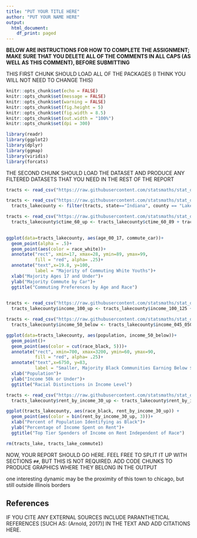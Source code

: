---
title: "PUT YOUR TITLE HERE"
author: "PUT YOUR NAME HERE"
output:
  html_document:
    df_print: paged
---

**BELOW ARE INSTRUCTIONS FOR HOW TO COMPLETE THE ASSIGNMENT;
MAKE SURE THAT YOU DELETE ALL OF THE COMMENTS IN ALL CAPS
(AS WELL AS THIS COMMENT), BEFORE SUBMITTING**

THIS FIRST CHUNK SHOULD LOAD ALL OF THE PACKAGES (I THINK
YOU WILL NOT NEED TO CHANGE THIS)

```{r setup, include=FALSE, message=FALSE, warning=FALSE}
knitr::opts_chunk$set(echo = FALSE)
knitr::opts_chunk$set(message = FALSE)
knitr::opts_chunk$set(warning = FALSE)
knitr::opts_chunk$set(fig.height = 5)
knitr::opts_chunk$set(fig.width = 8.5)
knitr::opts_chunk$set(out.width = "100%")
knitr::opts_chunk$set(dpi = 300)

library(readr)
library(ggplot2)
library(dplyr)
library(ggmap)
library(viridis)
library(forcats)
```

THE SECOND CHUNK SHOULD LOAD THE DATASET AND PRODUCE ANY
FILTERED DATASETS THAT YOU NEED IN THE REST OF THE REPORT

```{r}
tracts <- read_csv("https://raw.githubusercontent.com/statsmaths/stat_data/gh-pages/acs_tract_data_2016.csv.gz")
```


```{r}
tracts <- read_csv("https://raw.githubusercontent.com/statsmaths/stat_data/gh-pages/acs_tract_data_2016.csv.gz")
  tracts_lakecounty <- filter(tracts, state=="Indiana", county == "Lake County")
```


```{r}
tracts <- read_csv("https://raw.githubusercontent.com/statsmaths/stat_data/gh-pages/acs_tract_data_2016.csv.gz")
  tracts_lakecounty$ctime_60_up <- tracts_lakecounty$ctime_60_89 + tracts_lakecounty$ctime_90_99 
  
```



```{r}
ggplot(data=tracts_lakecounty, aes(age_00_17, commute_car))+
  geom_point(alpha = .5)+
  geom_point(aes(color = race_white))+
  annotate("rect", xmin=17, xmax=28, ymin=89, ymax=99, 
           fill = "red", alpha= .25)+
  annotate("text",x=19.8, y=100,
           label = "Majority of Commuting White Youths")+
  xlab("Majority Ages 17 and Under")+
  ylab("Majority Commute by Car")+
  ggtitle("Commuting Preferences by Age and Race")
  
```



```{r}
tracts <- read_csv("https://raw.githubusercontent.com/statsmaths/stat_data/gh-pages/acs_tract_data_2016.csv.gz")
  tracts_lakecounty$income_100_up <- tracts_lakecounty$income_100_125 + tracts_lakecounty$income_125_150 + tracts_lakecounty$income_150_200 + tracts_lakecounty$income_200_999
```


```{r}
tracts <- read_csv("https://raw.githubusercontent.com/statsmaths/stat_data/gh-pages/acs_tract_data_2016.csv.gz")
  tracts_lakecounty$income_50_below <- tracts_lakecounty$income_045_050 + tracts_lakecounty$income_040_045 + tracts_lakecounty$income_035_040 + tracts_lakecounty$income_030_035 + tracts_lakecounty$income_025_030 + tracts_lakecounty$income_020_025 + tracts_lakecounty$income_015_020 + tracts_lakecounty$income_010_015 + tracts_lakecounty$income_000_010

```



```{r}
ggplot(data=tracts_lakecounty, aes(population, income_50_below))+
  geom_point()+
  geom_point(aes(color = cut(race_black, 5)))+
  annotate("rect", xmin=700, xmax=3200, ymin=60, ymax=90, 
           fill = "red", alpha= .25)+
  annotate("text",x=6750, y=83,
           label = "Smaller, Majority Black Communities Earning Below $50k", color = "red")+
  xlab("Population")+
  ylab("Income 50k or Under")+
  ggtitle("Racial Distinctions in Income Level")
```



```{r}
tracts <- read_csv("https://raw.githubusercontent.com/statsmaths/stat_data/gh-pages/acs_tract_data_2016.csv.gz")
  tracts_lakecounty$rent_by_income_30_up <- tracts_lakecounty$rent_by_income_30_35 + tracts_lakecounty$rent_by_income_35_40 + tracts_lakecounty$rent_by_income_40_50 + tracts_lakecounty$rent_by_income_50_99
```



```{r}
ggplot(tracts_lakecounty, aes(race_black, rent_by_income_30_up)) +
  geom_point(aes(color = bin(rent_by_income_30_up, 3)))+
  xlab("Percent of Population Identifying as Black")+
  ylab("Percentage of Income Spent on Rent")+
  ggtitle("Top Tier Spenders of Income on Rent Independent of Race")

```




```{r}
rm(tracts_lake, tracts_lake_commute1)
```




NOW, YOUR REPORT SHOULD GO HERE. FEEL FREE TO SPLIT IT UP
WITH SECTIONS `##`, BUT THIS IS NOT REQUIRED. ADD CODE CHUNKS
TO PRODUCE GRAPHICS WHERE THEY BELONG IN THE OUTPUT

one interesting dynamic may be the proximity of this town to chicago, but still outside illinois borders

## References

IF YOU CITE ANY EXTERNAL SOURCES INCLUDE PARANTHETICAL
REFERENCES [SUCH AS: (Arnold, 2017)] IN THE TEXT AND
ADD CITATIONS HERE.


